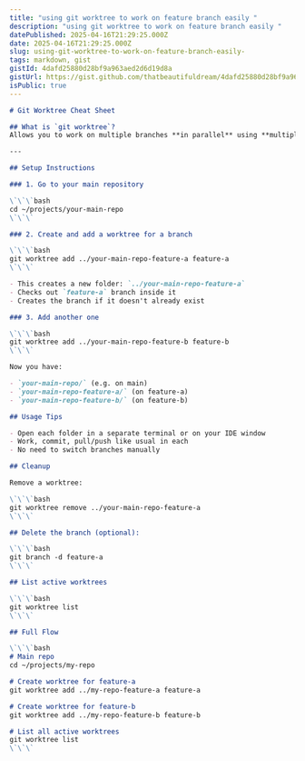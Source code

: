 ```yaml
---
title: "using git worktree to work on feature branch easily "
description: "using git worktree to work on feature branch easily "
datePublished: 2025-04-16T21:29:25.000Z
date: 2025-04-16T21:29:25.000Z
slug: using-git-worktree-to-work-on-feature-branch-easily-
tags: markdown, gist
gistId: 4dafd25880d28bf9a963aed2d6d19d8a
gistUrl: https://gist.github.com/thatbeautifuldream/4dafd25880d28bf9a963aed2d6d19d8a
isPublic: true
---
```


```markdown title="readme.md"
# Git Worktree Cheat Sheet

## What is `git worktree`?
Allows you to work on multiple branches **in parallel** using **multiple working directories**.

---

## Setup Instructions

### 1. Go to your main repository

\`\`\`bash
cd ~/projects/your-main-repo
\`\`\`

### 2. Create and add a worktree for a branch

\`\`\`bash
git worktree add ../your-main-repo-feature-a feature-a
\`\`\`

- This creates a new folder: `../your-main-repo-feature-a`
- Checks out `feature-a` branch inside it
- Creates the branch if it doesn't already exist

### 3. Add another one

\`\`\`bash
git worktree add ../your-main-repo-feature-b feature-b
\`\`\`

Now you have:

- `your-main-repo/` (e.g. on main)
- `your-main-repo-feature-a/` (on feature-a)
- `your-main-repo-feature-b/` (on feature-b)

## Usage Tips

- Open each folder in a separate terminal or on your IDE window
- Work, commit, pull/push like usual in each
- No need to switch branches manually

## Cleanup

Remove a worktree:

\`\`\`bash
git worktree remove ../your-main-repo-feature-a
\`\`\`

## Delete the branch (optional):

\`\`\`bash
git branch -d feature-a
\`\`\`

## List active worktrees

\`\`\`bash
git worktree list
\`\`\`

## Full Flow

\`\`\`bash
# Main repo
cd ~/projects/my-repo

# Create worktree for feature-a
git worktree add ../my-repo-feature-a feature-a

# Create worktree for feature-b
git worktree add ../my-repo-feature-b feature-b

# List all active worktrees
git worktree list
\`\`\`

```

